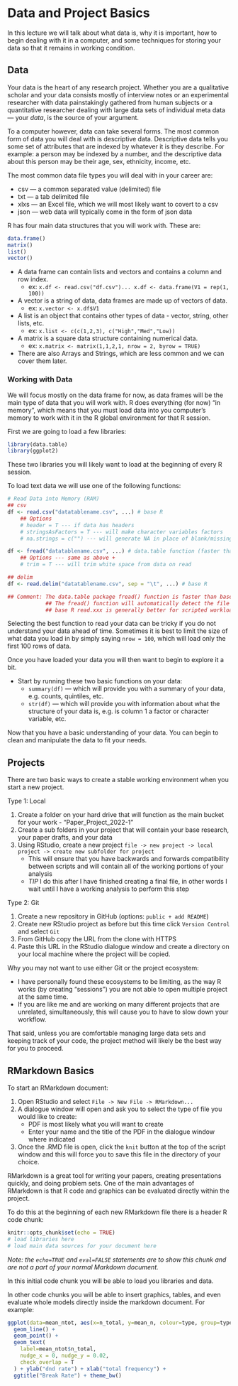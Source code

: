 # Data and Project Basics

In this lecture we will talk about what data is, why it is important, how to begin dealing with it in a computer, and some techniques for storing your data so that it remains in working condition.

## Data

Your data is the heart of any research project. Whether you are a qualitative scholar and your data consists mostly of interview notes or an experimental researcher with data painstakingly gathered from human subjects or a quantitative researcher dealing with large data sets of individual meta data --- your *data*, is the source of your argument.

To a computer however, data can take several forms. The most common form of data you will deal with is descriptive data. Descriptive data tells you some set of attributes that are indexed by whatever it is they describe. For example: a person may be indexed by a number, and the descriptive data about this person may be their age, sex, ethnicity, income, etc.

The most common data file types you will deal with in your career are:

- csv --- a common separated value (delimited) file
- txt --- a tab delimited file
- xlxs --- an Excel file, which we will most likely want to covert to a csv
- json --- web data will typically come in the form of json data

R has four main data structures that you will work with. These are:

```{r eval=FALSE}
data.frame()
matrix()
list()
vector()
```

- A data frame can contain lists and vectors and contains a column and row index.
  - ex: `x.df <- read.csv("df.csv")... x.df <- data.frame(V1 = rep(1, 100))`
- A vector is a string of data, data frames are made up of vectors of data.
  - ex: `x.vector <- x.df$V1`
- A list is an object that contains other types of data - vector, string, other lists, etc.
  - ex: `x.list <- c(c(1,2,3), c("High","Med","Low))`
- A matrix is a square data structure containing numerical data.
  - ex: `x.matrix <- matrix(1,1,2,1, nrow = 2, byrow = TRUE)`
- There are also Arrays and Strings, which are less common and we can cover them later.

### Working with Data

We will focus mostly on the data frame for now, as data frames will be the main type of data that you will work with. R does everything (for now) "in memory", which means that you must load data into you computer's memory to work with it in the R global environment for that R session.

First we are going to load a few libraries:

```{r eval=FALSE}
library(data.table)
library(ggplot2)
```

These two libraries you will likely want to load at the beginning of every R session.

To load text data we will use one of the following functions:

```{r eval=FALSE}
# Read Data into Memory (RAM)
## csv
df <- read.csv("datatablename.csv", ...) # base R
    ## Options
    # header = T --- if data has headers
    # stringsAsFactors = T --- will make character variables factors
    # na.strings = c("") --- will generate NA in place of blank/missing data

df <- fread("datatablename.csv", ...) # data.table function (faster than base R)
    ## Options --- same as above +
    # trim = T --- will trim white space from data on read

## delim
df <- read.delim("datatablename.csv", sep = "\t", ...) # base R

## Comment: The data.table package fread() function is faster than base R and is generally what you will want to use.
            ## The fread() function will automatically detect the file type from the file name you give it.
            ## base R read.xxx is generally better for scripted workloads where libraries can be problematic.

```

Selecting the best function to read your data can be tricky if you do not understand your data ahead of time. Sometimes it is best to limit the size of what data you load in by simply saying `nrow = 100`, which will load only the first 100 rows of data.

Once you have loaded your data you will then want to begin to explore it a bit.

- Start by running these two basic functions on your data:
  - `summary(df)` --- which will provide you with a summary of your data, e.g. counts, quintiles, etc.
  - `str(df)` --- which will provide you with information about what the structure of your data is, e.g. is column 1 a factor or character variable, etc.

Now that you have a basic understanding of your data. You can begin to clean and manipulate the data to fit your needs.

## Projects

There are two basic ways to create a stable working environment when you start a new project.

Type 1: Local

1. Create a folder on your hard drive that will function as the main bucket for your work - "Paper_Project_2022-1"
2. Create a sub folders in your project that will contain your base research, your paper drafts, and your data
3. Using RStudio, create a new project `file -> new project -> local project -> create new subfolder for project`
    - This will ensure that you have backwards and forwards compatibility between scripts and will contain all of the working portions of your analysis
    - *TIP* I do this after I have finished creating a final file, in other words I wait until I have a working analysis to perform this step

Type 2: Git

1. Create a new repository in GitHub (options: `public + add README`)
2. Create new RStudio project as before but this time click `Version Control` and select `Git`
3. From GitHub copy the URL from the clone with HTTPS
4. Paste this URL in the RStudio dialogue window and create a directory on your local machine where the project will be copied.

Why you may not want to use either Git or the project ecosystem:

- I have personally found these ecosystems to be limiting, as the way R works (by creating "sessions") you are not able to open multiple project at the same time.
- If you are like me and are working on many different projects that are unrelated, simultaneously, this will cause you to have to slow down your workflow.

That said, unless you are comfortable managing large data sets and keeping track of your code, the project method will likely be the best way for you to proceed.


## RMarkdown Basics

To start an RMarkdown document:

1. Open RStudio and select `File -> New File -> RMarkdown...`
2. A dialogue window will open and ask you to select the type of file you would like to create:
    - PDF is most likely what you will want to create
    - Enter your name and the title of the PDF in the dialogue window where indicated
3. Once the .RMD file is open, click the `knit` button at the top of the script window and this will force you to save this file in the directory of your choice.

RMarkdown is a great tool for writing your papers, creating presentations quickly, and doing problem sets. One of the main advantages of RMarkdown is that R code and graphics can be evaluated directly within the project.

To do this at the beginning of each new RMarkdown file there is a header R code chunk:

```{r setup, include=FALSE, echo=TRUE, eval=FALSE}
knitr::opts_chunk$set(echo = TRUE)
# load libraries here
# load main data sources for your document here
```

*Note: the `echo=TRUE` and `eval=FALSE` statements are to show this chunk and are not a part of your normal Markdown document.*

In this initial code chunk you will be able to load you libraries and data.

In other code chunks you will be able to insert graphics, tables, and even evaluate whole models directly inside the markdown document. For example:

```{r eval=FALSE}
ggplot(data=mean_ntot, aes(x=n_total, y=mean_n, colour=type, group=type)) +
  geom_line() +
  geom_point() +
  geom_text(
    label=mean_ntot$n_total, 
    nudge_x = 0, nudge_y = 0.02,
    check_overlap = T
  ) + ylab("dnd rate") + xlab("total frequency") +
  ggtitle("Break Rate") + theme_bw()
```
